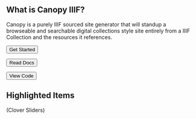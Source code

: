 ## What is Canopy IIIF?

Canopy is a purely IIIF sourced site generator that will standup a browseable and searchable digital collections style site entirely from a IIIF Collection and the resources it references.

<button>Get Started</button>

<button>Read Docs</button>

<button>View Code</button>

## Highlighted Items

(Clover Sliders)
